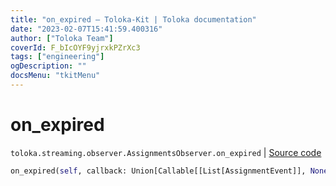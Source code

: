 ```yaml
---
title: "on_expired — Toloka-Kit | Toloka documentation"
date: "2023-02-07T15:41:59.400316"
author: ["Toloka Team"]
coverId: F_bIcOYF9yjrxkPZrXc3
tags: ["engineering"]
ogDescription: ""
docsMenu: "tkitMenu"
---
```


# on_expired
`toloka.streaming.observer.AssignmentsObserver.on_expired` | [Source code](https://github.com/Toloka/toloka-kit/blob/v1.1.3/src/streaming/observer.py#L398)

```python
on_expired(self, callback: Union[Callable[[List[AssignmentEvent]], None], Callable[[List[AssignmentEvent]], Awaitable[None]]])
```
